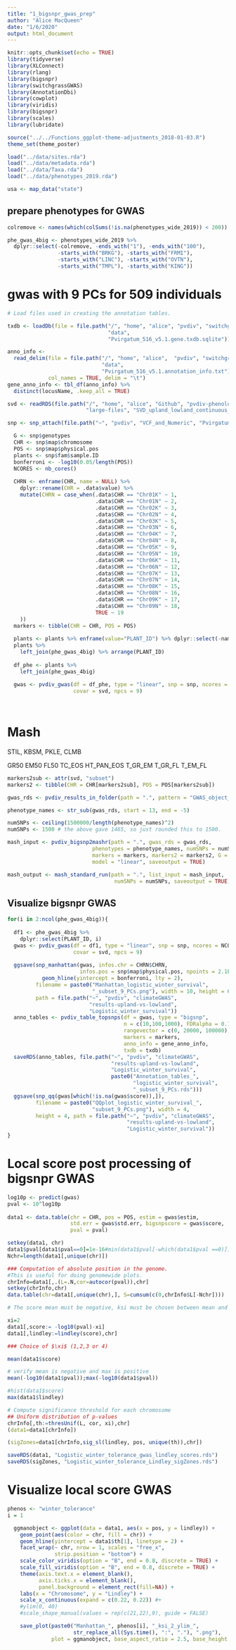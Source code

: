 ```yaml
---
title: "1_bigsnpr_gwas_prep"
author: "Alice MacQueen"
date: "1/6/2020"
output: html_document
---
```


```r
knitr::opts_chunk$set(echo = TRUE)
library(tidyverse)
library(XLConnect)
library(rlang)
library(bigsnpr)
library(switchgrassGWAS)
library(AnnotationDbi)
library(cowplot)
library(viridis)
library(bigsnpr)
library(scales)
library(lubridate)

source("../../Functions_ggplot-theme-adjustments_2018-01-03.R")
theme_set(theme_poster)

load("../data/sites.rda")
load("../data/metadata.rda")
load("../data/Taxa.rda")
load("../data/phenotypes_2019.rda")

usa <- map_data("state")
```

## prepare phenotypes for GWAS

```r
colremove <- names(which(colSums(!is.na(phenotypes_wide_2019)) < 200))

phe_gwas_4big <- phenotypes_wide_2019 %>%
  dplyr::select(-colremove, -ends_with("1"), -ends_with("100"), 
                -starts_with("BRKG"), -starts_with("FRMI"), 
                -starts_with("LINC"), -starts_with("OVTN"), 
                -starts_with("TMPL"), -starts_with("KING")) 

```

# gwas with 9 PCs for 509 individuals

```r


# Load files used in creating the annotation tables.

txdb <- loadDb(file = file.path("/", "home", "alice", "pvdiv", "switchgrassGWAS", 
                                "data",
                                "Pvirgatum_516_v5.1.gene.txdb.sqlite"))

anno_info <-
  read_delim(file = file.path("/", "home", "alice",  "pvdiv", "switchgrassGWAS", 
                              "data",
                              "Pvirgatum_516_v5.1.annotation_info.txt"),
             col_names = TRUE, delim = "\t")
gene_anno_info <- tbl_df(anno_info) %>%
  distinct(locusName, .keep_all = TRUE)

svd <- readRDS(file.path("/", "home", "alice", "Github", "pvdiv-phenology-gxe",
                         "large-files", "SVD_upland_lowland_continuous_k20.rds"))

snp <- snp_attach(file.path("~", "pvdiv", "VCF_and_Numeric", "Pvirgatum_4x_784g_imp_phased_up_low_continuous_subset_maf0.05.rds"))

  G <- snp$genotypes
  CHR <- snp$map$chromosome
  POS <- snp$map$physical.pos
  plants <- snp$fam$sample.ID
  bonferroni <- -log10(0.05/length(POS))
  NCORES <- nb_cores()
  
  CHRN <- enframe(CHR, name = NULL) %>%
    dplyr::rename(CHR = .data$value) %>%
    mutate(CHRN = case_when(.data$CHR == "Chr01K" ~ 1,
                            .data$CHR == "Chr01N" ~ 2,
                            .data$CHR == "Chr02K" ~ 3,
                            .data$CHR == "Chr02N" ~ 4,
                            .data$CHR == "Chr03K" ~ 5,
                            .data$CHR == "Chr03N" ~ 6,
                            .data$CHR == "Chr04K" ~ 7,
                            .data$CHR == "Chr04N" ~ 8,
                            .data$CHR == "Chr05K" ~ 9,
                            .data$CHR == "Chr05N" ~ 10,
                            .data$CHR == "Chr06K" ~ 11,
                            .data$CHR == "Chr06N" ~ 12,
                            .data$CHR == "Chr07K" ~ 13,
                            .data$CHR == "Chr07N" ~ 14,
                            .data$CHR == "Chr08K" ~ 15,
                            .data$CHR == "Chr08N" ~ 16,
                            .data$CHR == "Chr09K" ~ 17,
                            .data$CHR == "Chr09N" ~ 18,
                            TRUE ~ 19
    ))
  markers <- tibble(CHR = CHR, POS = POS)
  
  plants <- plants %>% enframe(value="PLANT_ID") %>% dplyr::select(-name)
  plants %>%
    left_join(phe_gwas_4big) %>% arrange(PLANT_ID)
  
  df_phe <- plants %>%
    left_join(phe_gwas_4big)
  
  gwas <- pvdiv_gwas(df = df_phe, type = "linear", snp = snp, ncores = NCORES, 
                     covar = svd, npcs = 9)

  
```


# Mash

STIL, KBSM, PKLE, CLMB

GR50
EM50
FL50
TC_EOS
HT_PAN_EOS
T_GR_EM
T_GR_FL
T_EM_FL

```r
markers2sub <- attr(svd, "subset")
markers2 <- tibble(CHR = CHR[markers2sub], POS = POS[markers2sub])

gwas_rds <- pvdiv_results_in_folder(path = ".", pattern = "GWAS_object_") # 8 phenotypes from 4 sites - 32 phenotypes total with > 200 individuals phenotyped and sequenced. 

phenotype_names <- str_sub(gwas_rds, start = 13, end = -5)

numSNPs <- ceiling(1500000/length(phenotype_names)^2)
numSNPs <- 1500 # the above gave 1465, so just rounded this to 1500.

mash_input <- pvdiv_bigsnp2mashr(path = ".", gwas_rds = gwas_rds, 
                           phenotypes = phenotype_names, numSNPs = numSNPs, 
                           markers = markers, markers2 = markers2, G = G, 
                           model = "linear", saveoutput = TRUE)

mash_output <- mash_standard_run(path = ".", list_input = mash_input, 
                                  numSNPs = numSNPs, saveoutput = TRUE)
```

## Visualize bigsnpr GWAS

```r
for(i in 2:ncol(phe_gwas_4big)){
  
  df1 <- phe_gwas_4big %>%
    dplyr::select(PLANT_ID, i)
  gwas <- pvdiv_gwas(df = df1, type = "linear", snp = snp, ncores = NCORES, 
                     covar = svd, npcs = 9)
  
  ggsave(snp_manhattan(gwas, infos.chr = CHRN$CHRN,
                       infos.pos = snp$map$physical.pos, npoints = 2.1E06) +
           geom_hline(yintercept = bonferroni, lty = 2),
         filename = paste0("Manhattan_logistic_winter_survival", 
                           "_subset_9_PCs.png"), width = 10, height = 6,
         path = file.path("~", "pvdiv", "climateGWAS", 
                          "results-upland-vs-lowland", 
                          "Logistic_winter_survival"))
  anno_tables <- pvdiv_table_topsnps(df = gwas, type = "bigsnp", 
                                     n = c(10,100,1000), FDRalpha = 0.1, 
                                     rangevector = c(0, 20000, 100000),
                                     markers = markers, 
                                     anno_info = gene_anno_info,
                                     txdb = txdb)
  saveRDS(anno_tables, file.path("~", "pvdiv", "climateGWAS", 
                                 "results-upland-vs-lowland", 
                                 "Logistic_winter_survival",
                                 paste0("Annotation_tables_", 
                                        "logistic_winter_survival", 
                                        "_subset_9_PCs.rds")))
  ggsave(snp_qq(gwas[which(!is.na(gwas$score)),]),
         filename = paste0("QQplot_logistic_winter_survival_", 
                           "subset_9_PCs.png"), width = 4,
         height = 4, path = file.path("~", "pvdiv", "climateGWAS", 
                                      "results-upland-vs-lowland", 
                                      "Logistic_winter_survival"))
}

```


# Local score post processing of bigsnpr GWAS

```r
log10p <- predict(gwas)
pval <- 10^log10p
  
data1 <- data.table(chr = CHR, pos = POS, estim = gwas$estim, 
                    std.err = gwas$std.err, bigsnpscore = gwas$score, 
                    pval = pval)

setkey(data1, chr)
data1$pval[data1$pval==0]=1e-16#min(data1$pval[-which(data1$pval ==0)])
Nchr=length(data1[,unique(chr)])

### Computation of absolute position in the genome. 
#This is useful for doing genomewide plots. 
chrInfo=data1[,.(L=.N,cor=autocor(pval)),chr]
setkey(chrInfo,chr)
data.table(chr=data1[,unique(chr),], S=cumsum(c(0,chrInfo$L[-Nchr])))

# The score mean must be negative, ksi must be chosen between mean and max of -log10(p-value)

xi=2
data1[,score:= -log10(pval)-xi]
data1[,lindley:=lindley(score),chr]

### Choice of $\xi$ (1,2,3 or 4)

mean(data1$score)

# verify mean is negative and max is positive
mean(-log10(data1$pval));max(-log10(data1$pval))

#hist(data1$score)
max(data1$lindley)

# Compute significance threshold for each chromosome
## Uniform distribution of p-values
chrInfo[,th:=thresUnif(L, cor, xi),chr]
(data1=data1[chrInfo])

(sigZones=data1[chrInfo,sig_sl(lindley, pos, unique(th)),chr])

saveRDS(data1, "Logistic_winter_tolerance_gwas_lindley_scores.rds")
saveRDS(sigZones, "Logistic_winter_tolerance_Lindley_sigZones.rds")
```

# Visualize local score GWAS

```r
phenos <- "winter_tolerance"
i = 1

  ggmanobject <- ggplot(data = data1, aes(x = pos, y = lindley)) +
    geom_point(aes(color = chr, fill = chr)) +
    geom_hline(yintercept = data1$th[1], linetype = 2) + 
    facet_wrap(~ chr, nrow = 1, scales = "free_x", 
               strip.position = "bottom") +
    scale_color_viridis(option = "B", end = 0.8, discrete = TRUE) + 
    scale_fill_viridis(option = "B", end = 0.8, discrete = TRUE) +
    theme(axis.text.x = element_blank(),
          axis.ticks.x = element_blank(),
          panel.background = element_rect(fill=NA)) +
    labs(x = "Chromosome", y = "Lindley") +
    scale_x_continuous(expand = c(0.22, 0.22)) #+
    #ylim(0, 40)
    #scale_shape_manual(values = rep(c(21,22),9), guide = FALSE)

    save_plot(paste0("Manhattan_", phenos[i], "_ksi_2_ylim_", 
                     str_replace_all(Sys.time(), ":", "."), ".png"), 
              plot = ggmanobject, base_aspect_ratio = 2.5, base_height = 5)
```

